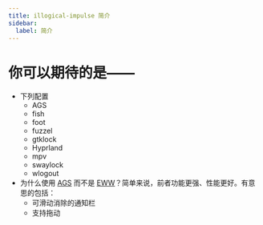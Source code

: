 ```yaml
---
title: illogical-impulse 简介
sidebar:
  label: 简介
---
```


# 你可以期待的是——

- 下列配置
  - AGS
  - fish
  - foot
  - fuzzel
  - gtklock
  - Hyprland
  - mpv
  - swaylock
  - wlogout
- 为什么使用 [AGS](https://github.com/Aylur/ags/) 而不是 [EWW](https://github.com/elkowar/eww)？简单来说，前者功能更强、性能更好。有意思的包括：
  - 可滑动消除的通知栏
  - 支持拖动

